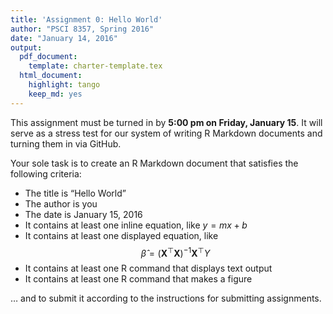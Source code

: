 ```yaml
---
title: 'Assignment 0: Hello World'
author: "PSCI 8357, Spring 2016"
date: "January 14, 2016"
output:
  pdf_document:
    template: charter-template.tex
  html_document:
    highlight: tango
    keep_md: yes
---
```



This assignment must be turned in by **5:00 pm on Friday, January 15**.  It will serve as a stress test for our system of writing R Markdown documents and turning them in via GitHub.

Your sole task is to create an R Markdown document that satisfies the following criteria:

* The title is "Hello World"
* The author is you
* The date is January 15, 2016
* It contains at least one inline equation, like $y = mx + b$
* It contains at least one displayed equation, like $$\hat{\beta} = (\mathbf{X}^{\top} \mathbf{X})^{-1} \mathbf{X}^{\top} Y$$
* It contains at least one R command that displays text output
* It contains at least one R command that makes a figure

... and to submit it according to the instructions for submitting assignments.
